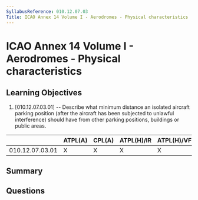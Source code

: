 ```yaml
---
SyllabusReference: 010.12.07.03
Title: ICAO Annex 14 Volume I - Aerodromes - Physical characteristics
---
```


# ICAO Annex 14 Volume I - Aerodromes - Physical characteristics

## Learning Objectives

1. [010.12.07.03.01] -- Describe what minimum distance an isolated aircraft
   parking position (after the aircraft has been subjected to unlawful
   interference) should have from other parking positions, buildings or public
   areas.

|                 | ATPL(A) | CPL(A) | ATPL(H)/IR | ATPL(H)/VFR | CPL(H) | IR  | CBIR(A) |
| --------------- | ------- | ------ | ---------- | ----------- | ------ | --- | ------- |
| 010.12.07.03.01 | X       | X      | X          | X           | X      |     |         |

## Summary

## Questions
